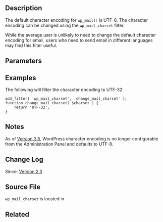 == Description == 
The default character encoding for <tt>wp_mail()</tt> is UTF-8. The character encoding can be changed using the <tt>wp_mail_charset</tt> filter.

While the average user is unlikely to need to change the default character encoding for email, users who need to send email in different languages may find this filter useful.

== Parameters ==
{{Parameter|$charset|string|The email character encoding|required|UTF-8}}

== Examples ==
The following will filter the character encoding to UTF-32
<pre>
add_filter( 'wp_mail_charset', 'change_mail_charset' );
function change_mail_charset( $charset ) {
	return 'UTF-32';
}
</pre>
== Notes ==
As of [[Version 3.5]], WordPress character encoding is no longer configurable from the Administration Panel and defaults to UTF-8.

== Change Log ==
Since: [[Version 2.3]]

== Source File ==
<code>wp_mail_charset</code> is located in {{Trac|wp-includes/pluggable.php}}

== Related ==
{{Email Tags}}